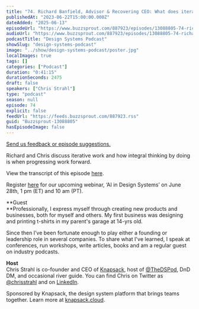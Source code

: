 ```yaml
---
title: "74. Richard Banfield, Advisor & Recovering CEO: What does iterative work look like in design systems?"
publishedAt: "2023-06-22T15:00:00.000Z"
dateAdded: "2025-06-13"
episodeUrl: "https://www.buzzsprout.com/887923/episodes/13088805-74-richard-banfield-advisor-recovering-ceo-what-does-iterative-work-look-like-in-design-systems.mp3"
audioUrl: "https://www.buzzsprout.com/887923/episodes/13088805-74-richard-banfield-advisor-recovering-ceo-what-does-iterative-work-look-like-in-design-systems.mp3"
podcastTitle: "Design Systems Podcast"
showSlug: "design-systems-podcast"
image: "../show/design-systems-podcast/poster.jpg"
localImages: true
tags: []
categories: ["Podcast"]
duration: "0:41:15"
durationSeconds: 2475
draft: false
speakers: ["Chris Strahl"]
type: "podcast"
season: null
episode: 74
explicit: false
feedUrl: "https://feeds.buzzsprout.com/887923.rss"
guid: "Buzzsprout-13088805"
hasEpisodeImage: false
---
```

[Send us feedback or episode suggestions.](https://www.buzzsprout.com/twilio/text_messages/887923/open_sms)

Richard and Chris discuss iterative work and how integral thinking by doing is when progressing work forward.   
  
View the transcript of this episode [here](https://docs.google.com/document/d/1a5KB1JJmZXK5Gb3mwdZtkk1n3T2IFqHX/edit).  
  
Register [here](https://knapsack-cloud.zoom.us/webinar/register/WN_kNYeU6p1TWmlMbdA8sVexA) for our upcoming webinar, ‘AI in Design Systems’ on June 28th, 1 pm (ET) and 10 am (PT).  
  
**Guest  
**Professionally, I express myself through creating new products and businesses, both for myself and others. My first business was designing and printing t-shirts in my parent's garage at 14-yrs old.  
  
Since then I’ve been fortunate enough to play either a founding or leadership role in several companies. To share what I've learned, I speak at conferences, run workshops, write articles, books and am a regular guest on industry podcasts.  
  
**Host**  
Chris Strahl is co-founder and CEO of [Knapsack](https://www.knapsack.cloud/), host of [@TheDSPod](https://twitter.com/thedspod), DnD DM, and occasional river guide. You can find Chris on Twitter as [@chrisstrahl](https://twitter.com/chrisstrahl) and on [LinkedIn](https://www.linkedin.com/in/chrisstrahl/).  
  
Sponsored by Knapsack, the design system platform that brings teams together. Learn more at [knapsack.cloud](https://www.knapsack.cloud/?utm_source=podcast).
